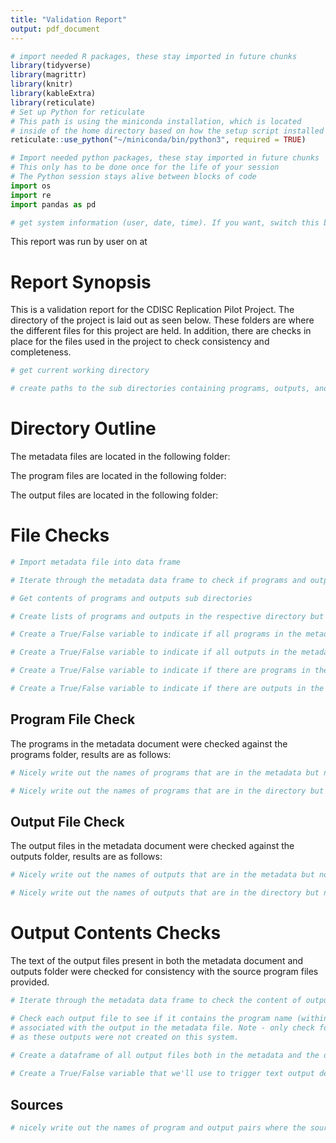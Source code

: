 ```yaml
---
title: "Validation Report"
output: pdf_document
---
```


<!-- README                                                                             -->
<!-- This is the blank template file. We've provided minimal amounts of code and        -->
<!-- only comments to help you through. Use this file if you'd like to do everything    -->
<!-- from scratch - or really, do what you want! If you're new to Python and don't know -->
<!-- where to start, we recommend the validation-report-guided.Rmd file.                -->
<!-- Be sure to look for parts of this file  that state <your code here> and complete   -->
<!-- those sections, but otherwise this document is largely independent.                -->
```r
# import needed R packages, these stay imported in future chunks
library(tidyverse)
library(magrittr)
library(knitr)
library(kableExtra)
library(reticulate)
# Set up Python for reticulate
# This path is using the miniconda installation, which is located
# inside of the home directory based on how the setup script installed it
reticulate::use_python("~/miniconda/bin/python3", required = TRUE)
```
```python
# Import needed python packages, these stay imported in future chunks
# This only has to be done once for the life of your session
# The Python session stays alive between blocks of code
import os
import re
import pandas as pd
```

<!-- begin breakout one                                                                       -->
<!-- Goals:                                                                                   -->
<!--  - Report the run date/time and user (R or Python - your preference)                     -->
<!--  - Store the absolute paths to the programs, outputs, and metadata directories in Python -->
<!--  - Report each of these paths inline in bold markdown text                               -->
```r
# get system information (user, date, time). If you want, switch this block to Python

```

<!-- Report the user, date, and time -->
This report was run by user <your code here> on <your code here> at <your code here>

# Report Synopsis
This is a validation report for the CDISC Replication Pilot Project.  The directory of the project is laid out as seen below.  These folders are where the different files for this project are held.  In addition, there are checks in place for the files used in the project to check consistency and completeness.

```python
# get current working directory

# create paths to the sub directories containing programs, outputs, and metadata 

```

# Directory Outline

<!-- Python variables are accessible inside the `py` variable in your R session -->
The metadata files are located in the following folder:  
<your code here>

The program files are located in the following folder: 
<your code here>

The output files are located in the following folder:  
<your code here>

<!-- end breakout one -->

<!-- begin breakout two -->
<!-- Goals:                                                                               -->
<!--  - Gather names of files in the programs and outputs folders                         -->
<!--  - Read in the metadata file metadata/metadata.csv. Review this file and familiarize -->
<!--    yourself with the contents                                                        -->
<!--  - Bidirectionally check the metadata and directories for programs and outputs       -->
<!--  - Create Boolean variables for                                                      -->
<!--    - Any programs missing?                                                           -->
<!--    - Programs in folder not in metadata?                                             -->
<!--    - Any outputs missing?                                                            -->
<!--    - Outputs in folder not in metadata?                                              -->
<!--                       Use one Python code block to do all of this                    -->

# File Checks
```python

# Import metadata file into data frame

# Iterate through the metadata data frame to check if programs and outputs exist 

# Get contents of programs and outputs sub directories

# Create lists of programs and outputs in the respective directory but not in the metadata file

# Create a True/False variable to indicate if all programs in the metadata exist

# Create a True/False variable to indicate if all outputs in the metadata exist

# Create a True/False variable to indicate if there are programs in the directory not in the metadata

# Create a True/False variable to indicate if there are outputs in the directory not in the metadata

```
<!-- end breakout two -->

<!-- begin breakout three -->
<!-- - Use the 4 variables created earlier to output conditional markdown text
<!--   - Some/No programs missing
<!--   - Some/No programs present in folder not in metadata
<!--   - Some/No outputs missing
<!--   - Some/No outputs present in folder not in metadata
<!-- - Create code blocks to output the detailed issues in a nicely presented table -->

## Program File Check

The programs in the metadata document were checked against the programs folder, results are as follows:  
<!-- Use inline R code to write different text depending on whether the programs -->
<!-- were missing from the metadata document                                     -->
<your code here>

<!-- Display this table only if programs are in the metadata but not directory --> 
<!-- Note in eval option in the code block below - you can use variables in your session -->
<!-- to control if the block is evaluated or not. Here, we can control whether or not a  -->
<!-- table is written.                                                                   -->
```r
# Nicely write out the names of programs that are in the metadata but not directory

```  

<!-- Same idea as above, but now we're reporting programs in the folder that weren't in the metadata -->
<your code here>

<!-- Display this table only if programs are in the directory but not metadata --> 
<!-- Set the eval option in the block below -->
```r
# Nicely write out the names of programs that are in the directory but not metadata

```

## Output File Check

<!-- The lines below repeat all of the same checks, but now for the outputs folder -->
The output files in the metadata document were checked against the outputs folder, results are as follows:  

<!-- Use inline R code to write different text depending on whether the outputs  -->
<!-- were missing from the metadata document                                     -->
<your code here>

<!-- Display this table only if outputs are in the metadata but not directory --> 
```r
# Nicely write out the names of outputs that are in the metadata but not directory

```  

<!-- Same idea as above, but now we're reporting outputs in the folder that weren't in the metadata -->
<your code here>

<!-- Display this table only if outputs are in the directory but not metadata --> 
```r
# Nicely write out the names of outputs that are in the directory but not metadata

```

<!-- end breakout three -->

<!-- begin breakout four -->
<!-- - Pass over the metadata data set from before and check if the source file name is in the output file                  -->
<!-- - Create a new data frame of just records where the output is in both the metadata and the outputs directory           -->
<!-- - Create a variables that's True if all the source file names are in their outputs, and false if not                   -->
<!-- - Create a section that dynamically tells us if something is wrong and outputs issues in a nicely presented data frame -->

# Output Contents Checks

The text of the output files present in both the metadata document and outputs folder were checked for consistency with the source program files provided.

<!-- In this block, we're checking the output RTF document to look for a line containing the   -->
<!-- program name that should have created this output document. This is a quick and dirty way -->
<!-- to check if there was a footnote the contained the executing program name.                -->
```python
# Iterate through the metadata data frame to check the content of output files 

# Check each output file to see if it contains the program name (within the programs folder)
# associated with the output in the metadata file. Note - only check for the path program/<filename>
# as these outputs were not created on this system.
   
# Create a dataframe of all output files both in the metadata and the directory

# Create a True/False variable that we'll use to trigger text output depending on if the sources were correct

```
## Sources

<!-- Similar to before, we're writing different text based on whether or not there were any problems with the sources -->
<your code here>

<!-- Display a table of outputs with issues in the source footnotes based on the dataframe created above -->
```r
# nicely write out the names of program and output pairs where the source is wrong

``` 
<!-- end breakout four -->
